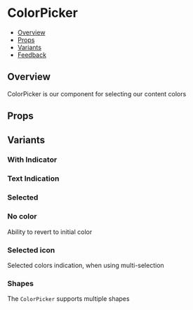 
<Meta of={ColorPickerStories} />

# ColorPicker

- [Overview](#overview)
- [Props](#props)
- [Variants](#variants)
- [Feedback](#feedback)

## Overview

ColorPicker is our component for selecting our content colors

<Canvas>
  <Story of={ColorPickerStories.Overview} />
</Canvas>

## Props

<PropsTable />

## Variants

### With Indicator

<Canvas>
  <Story of={ColorPickerStories.WithIndicator} />
</Canvas>

### Text Indication

<Canvas>
  <Story of={ColorPickerStories.TextIndication} />
</Canvas>

### Selected

<Canvas>
  <Story of={ColorPickerStories.Selected} />
</Canvas>

### No color

Ability to revert to initial color

<Canvas>
  <Story of={ColorPickerStories.NoColor} />
</Canvas>

### Selected icon

Selected colors indication, when using multi-selection

<Canvas>
  <Story of={ColorPickerStories.SelectedIcon} />
</Canvas>

### Shapes

The `ColorPicker` supports multiple shapes

<Canvas>
  <Story of={ColorPickerStories.Shapes} />
</Canvas>
